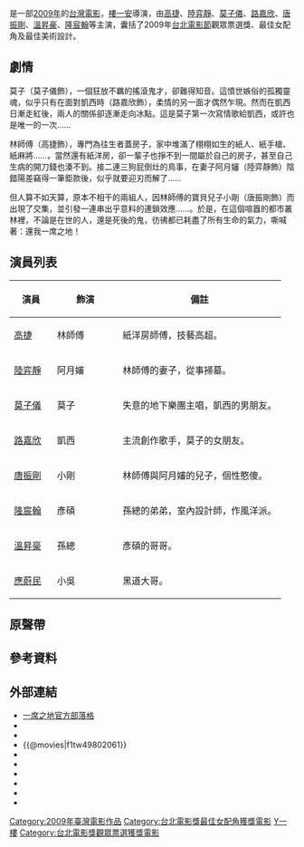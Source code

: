 {{Infobox Film
| color = #E6E6FA
| name               = 一席之地
| original_name      = ''{{lang|en|A Place of One's Own}}''
| image              = A_Place_of_One's_Own_film_2009.jpg
| tw_image           = 
| caption            = 《一席之地》電影海報
| director           = [[樓一安|樓一安]]
| executive_producer = [[陳芯宜|陳芯宜]]
| producer           = [[陳芯宜|陳芯宜]]
| writer             = [[樓一安|樓一安]]<br/>[[陳芯宜|陳芯宜]]
| narrator           = 
| starring           = [[高捷_(演員)|高捷]]<br/>[[陸弈靜|陸弈靜]]<br/>[[莫子儀|莫子儀]]<br/>[[路嘉欣|路嘉欣]]<br/>[[唐振剛|唐振剛]]<br/>[[溫昇豪|溫昇豪]]<br/>[[隆宸翰|隆宸翰]]
| music              = [[徐千秀|徐千秀]]
| cinematography     = [[沈可尚|沈可尚]]
| editing            = [[陳曉東_(剪接師)|陳曉東]]
| sound              = [[曹源峰|曹源峰]]
| studio             = 
| distributor        = 三映電影文化事業有限公司<br/>穀得電影
| released           = {{film date|2009|10|9|臺灣|2010|4|8|馬來西亞<ref>[http://entertainment.malaysia.msn.com/movies/film.aspx?P_MediaID=37225 A Place of One's Own – MSN Malaysia Entertainment]</ref>|2010|6|17|香港|2010|6|17|澳門}}
| runtime            = 118分鐘
| country            = {{台灣電影產地}}
| language           = 台灣國語、台語
| imdb_id            = tt1562254
| amg_id             = 
| budget             = 
| gross              = [[新台幣|新台幣]]196萬元
| website            = [http://aplace2009.pixnet.net/blog 《一席之地》官方部落格]
}}
{{engname|《一席之地》|''A Place of One's Own''}}是一部[[2009年電影|2009年]]的[[台灣電影|台灣電影]]，[[樓一安|樓一安]]導演，由[[高捷_(演員)|高捷]]、[[陸弈靜|陸弈靜]]、[[莫子儀|莫子儀]]、[[路嘉欣|路嘉欣]]、[[唐振剛|唐振剛]]、[[溫昇豪|溫昇豪]]、[[隆宸翰|隆宸翰]]等主演，囊括了2009年[[台北電影節|台北電影節]]觀眾票選獎、最佳女配角及最佳美術設計。

== 劇情 ==
莫子（莫子儀飾），一個狂放不羈的搖滾鬼才，卻難得知音。這憤世嫉俗的孤獨靈魂，似乎只有在面對凱西時（路嘉欣飾），柔情的另一面才偶然乍現。然而在凱西日漸走紅後，兩人的關係卻逐漸走向冰點。這是莫子第一次寫情歌給凱西，或許也是唯一的一次……

林師傅（高捷飾），專門為往生者蓋房子，家中堆滿了栩栩如生的紙人、紙手槍、紙麻將……，當然還有紙洋房，卻一輩子也掙不到一間屬於自己的房子，甚至自己生病的開刀錢也湊不到。接二連三狗屁倒灶的鳥事，在妻子阿月嬸（陸弈靜飾）陰錯陽差竊得一筆鉅款後，似乎就要迎刃而解了……

但人算不如天算，原本不相干的兩組人，因林師傅的寶貝兒子小剛（唐振剛飾）而出現了交集，並引發一連串出乎意料的連鎖效應……。於是，在這個喧囂的都市叢林裡，不論是在世的人，還是死後的鬼，彷彿都已耗盡了所有生命的氣力，嘶喊著：還我一席之地！

== 演員列表 ==
{| class="wikitable"
!width="60"| 演員 !!width="100"| 飾演 !! 備註
|-
| [[高捷_(演員)|高捷]] || 林師傅 || 紙洋房師傅，技藝高超。
|-
| [[陸弈靜|陸弈靜]] || 阿月嬸 || 林師傅的妻子，從事掃墓。
|-
| [[莫子儀|莫子儀]] || 莫子 || 失意的地下樂團主唱，凱西的男朋友。
|-
| [[路嘉欣|路嘉欣]] || 凱西 || 主流創作歌手，莫子的女朋友。
|-
| [[唐振剛|唐振剛]] || 小剛 || 林師傅與阿月嬸的兒子，個性憨傻。
|-
| [[隆宸翰|隆宸翰]] || 彥碩 || 孫總的弟弟，室內設計師，作風洋派。
|-
| [[溫昇豪|溫昇豪]] || 孫總 || 彥碩的哥哥。
|-
| [[應蔚民|應蔚民]] || 小吳 || 黑道大哥。
|}

==原聲帶==
{{Infobox Album
| Name  = 一席之地
| Type  = film
| Cover  = A_Place_of_One's_Own_OST_2009.jpg
| Alt  = 
| Artist  = 
| Released  = 2009年7月31日
| Recorded  = 
| Genre = 電影原聲帶
| Length = 
| Label = 喜瑪拉雅音樂事業股份有限公司
| Producer = 徐千秀、[[陳芯宜|陳芯宜]]
| Reviews = 
| Chart position = 
| Certification = 
}}

{{tracklist
| collapsed       = 
| headline        = 
| extra_column    = 演唱
| total_length    = 
| all_lyrics      = 
| all_writing     = 
| all_arranger = 
| all_music       = 
| title1          = 莫子之歌
| note1           = 
| writer1         =
| lyrics1         = 
| arranger1       = 
| extra1          =
| length1         = 1:07
| title2          = 一席之地（亂彈版）
| note2           = 
| writer2         = 
| lyrics2         = 吳牧青
| music2          = 徐千秀
| arranger2       = 
| extra2          = [[莫子儀|莫子儀]]
| length2         = 1:26
| title3          = 超渡
| note3           =
| writer3         = 
| lyrics3         = 吳牧青
| music3          = 徐千秀
| arranger3       = 
| extra3          = [[莫子儀|莫子儀]]
| length3         = 2:41
| title4          = 祝你生日快樂
| note4           = 
| writer4         = 
| lyrics4         = 
| music4          = 
| arranger4       =
| extra4          =
| length4         = 0:57
| title5          = 生日快樂OP.1
| note5           = 
| writer5         = 
| lyrics5         = 吳牧青
| music5          = 徐千秀
| arranger5       = 
| extra5          = [[路嘉欣|路嘉欣]]
| length5         = 1:19
| title6          = 我一定要成功
| note6           =
| writer6         = 
| lyrics6         =
| music6          =
| arranger6       =
| extra6          =
| length6         = 0:34
| title7          = 改變
| note7           =
| writer7         =
| lyrics7         = [[趙一豪|趙一豪]]
| music7          = [[趙一豪|趙一豪]]
| arranger7       =
| extra7          = [[趙一豪|趙一豪]]
| length7         = 4:31
| title8          = 淹沒OP.1
| note8           = 
| writer8         = 
| lyrics8         =
| music8          = 徐千秀、莫子儀<br>許昊、詹智翔
| arranger8       = 
| extra8          =
| length8         = 2:18
| title9          = 三鶯部落的孩子們
| note9           = 
| writer9         = 
| lyrics9         =
| music9          =
| arranger9       = 
| extra9          =
| length9         = 0:10
| title10         = 河岸漂流
| note10          =
| writer10        = 
| lyrics10        = 吳牧青
| music10         = 徐千秀
| arranger10      = 
| extra10         = [[路嘉欣|路嘉欣]]
| length10        = 3:52
| title11         = 一席之地
| note11          =
| writer11        = 
| lyrics11        =
| music11         = 
| arranger11      =
| extra11         = 
| length11        = 2:46
| title12         = 鐵樂貓的辯解
| note12          =
| writer12        = 
| lyrics12        =
| music12         = 
| arranger12      =
| extra12         =
| length12        = 0:16
| title13         = E和絃
| note13          =
| writer13        = 
| lyrics13        = [[徐千秀|徐千秀]]
| music13         = [[徐千秀|徐千秀]]
| arranger13      = 
| extra13         = [[徐千秀|徐千秀]]
| length13        = 4:00
| title14         = 誕生
| note14          =
| writer14        =
| lyrics14        = [[趙一豪|趙一豪]]
| music14         = [[趙一豪|趙一豪]]
| arranger14      =
| extra14         = [[趙一豪|趙一豪]]
| length14        = 2:22
| title15         = 超渡（亂唱版）
| note15          =
| writer15        = 
| lyrics15        = 吳牧青
| music15         = 徐千秀
| arranger15      =
| extra15         = [[莫子儀|莫子儀]]
| length15        = 2:42
| title16         = 阿月嬸之歌
| note16          =
| writer16        = 
| lyrics16        = 
| music16         = 
| arranger16      = 
| extra16         =
| length16        = 1:17
| title17         = 塵與土
| note17          =
| writer17        = 
| lyrics17        = 吳牧青
| music17         = 徐千秀
| arranger17      =
| extra17         = [[莫子儀|莫子儀]]
| length17        = 3:12
| title18         = 冰櫃與念佛機
| note18          =
| writer18        = 
| lyrics18        = 
| music18         = 
| arranger18      = 
| extra18         = 
| length18        = 0:39
| title19         = 淹沒OP.1（道士混音版）
| note19          =
| writer19        = 
| lyrics19        = 莫子儀
| music19         = 徐千秀、莫子儀<br>許昊、詹智翔
| arranger19      = 
| extra19         = 
| length19        = 2:19
| title20         = 生日快樂OP.5
| note20          =
| writer20        = 
| lyrics20        = 吳牧青
| music20         = 徐千秀
| arranger20      =
| extra20         = [[路嘉欣|路嘉欣]]
| length20        = 1:55
| title21         = 淹沒OP.2
| note21          =
| writer21        = 
| lyrics21        = 莫子儀
| music21         = 徐千秀、莫子儀<br>許昊、詹智翔
| arranger21      = 
| extra21         =
| length21        = 3:28
| title22         = 城市上空
| note22          =
| writer22        = 
| lyrics22        = 
| music22         = 
| arranger22      = 
| extra22         =
| length22        = 0:42
| title23         = 晚安野玫瑰
| note23          =
| writer23        = 
| lyrics23        = 陳芯宜
| music23         = 徐千秀
| arranger23      =
| extra23         = [[莫子儀|莫子儀]]
| length23        = 2:45
| title24         = 片尾即興演奏曲
| note24          =
| writer24        = 
| lyrics24        = 
| music24         = 
| arranger24      = 
| extra24         =
| length24        = 2:05
}}

==參考資料==
<div class="references-small">
<references />
</div>

== 外部連結 ==
* [http://aplace2009.pixnet.net/blog 一席之地官方部落格] {{Wayback|url=http://aplace2009.pixnet.net/blog |date=20211105222538 }}
*{{Yahoomovie id|3136}}
*{{MSN movie|1046}}
*{{@movies|f1tw49802061}}
* {{douban}}
*{{Mtime|100007}}
*{{Amg movie|506033}}
*{{rotten-tomatoes|770854835}}
* {{hkmdb name|13804}}
*{{imdb title|1562254}}
{{台北電影獎觀眾票選}}
{{台北電影獎最佳整體技術}}
[[Category:2009年臺灣電影作品|Category:2009年臺灣電影作品]]
[[Category:台北電影獎最佳女配角獲獎電影|Category:台北電影獎最佳女配角獲獎電影]]
[[Category:台灣劇情片|Y一]]
[[Category:臺灣導演處女作|樓]]
[[Category:台北電影獎觀眾票選獲獎電影|Category:台北電影獎觀眾票選獲獎電影]]
